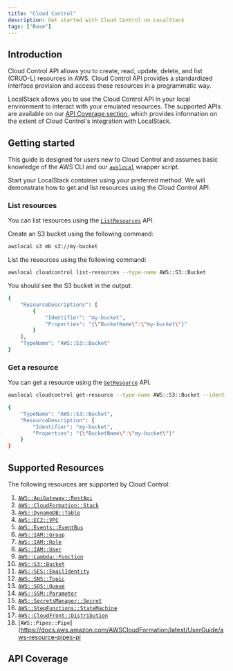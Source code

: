 ```yaml
---
title: "Cloud Control"
description: Get started with Cloud Control on LocalStack
tags: ["Base"]
---
```



## Introduction

Cloud Control API allows you to create, read, update, delete, and list (CRUD-L) resources in AWS. 
Cloud Control API provides a standardized interface provision and access these resources in a programmatic way.

LocalStack allows you to use the Cloud Control API in your local environment to interact with your emulated resources.
The supported APIs are available on our [API Coverage section](#api-coverage), which provides information on the extent of Cloud Control's integration with LocalStack.

## Getting started

This guide is designed for users new to Cloud Control and assumes basic knowledge of the AWS CLI and our [`awslocal`](https://github.com/localstack/awscli-local) wrapper script.

Start your LocalStack container using your preferred method.
We will demonstrate how to get and list resources using the Cloud Control API.

### List resources

You can list resources using the [`ListResources`](https://docs.aws.amazon.com/cloudcontrolapi/latest/APIReference/API_ListResources.html) API.

Create an S3 bucket using the following command:

```bash
awslocal s3 mb s3://my-bucket
```

List the resources using the following command:

```bash
awslocal cloudcontrol list-resources --type-name AWS::S3::Bucket
```

You should see the S3 bucket in the output.

```bash title="Output"
{
    "ResourceDescriptions": [
        {
            "Identifier": "my-bucket",
            "Properties": "{\"BucketName\":\"my-bucket\"}"
        }
    ],
    "TypeName": "AWS::S3::Bucket"
}
```

### Get a resource

You can get a resource using the [`GetResource`](https://docs.aws.amazon.com/cloudcontrolapi/latest/APIReference/API_GetResource.html) API.

```bash
awslocal cloudcontrol get-resource --type-name AWS::S3::Bucket --identifier my-bucket
```

```bash title="Output"
{
    "TypeName": "AWS::S3::Bucket",
    "ResourceDescription": {
        "Identifier": "my-bucket",
        "Properties": "{\"BucketName\":\"my-bucket\"}"
    }
}
```

## Supported Resources

The following resources are supported by Cloud Control:

1. [`AWS::ApiGateway::RestApi`](https://docs.aws.amazon.com/AWSCloudFormation/latest/UserGuide/aws-resource-apigateway-restapi.html)
2. [`AWS::CloudFormation::Stack`](https://docs.aws.amazon.com/AWSCloudFormation/latest/UserGuide/aws-resource-cloudformation-stack.html)
3. [`AWS::DynamoDB::Table`](https://docs.aws.amazon.com/AWSCloudFormation/latest/UserGuide/aws-resource-dynamodb-table.html)
4. [`AWS::EC2::VPC`](https://docs.aws.amazon.com/AWSCloudFormation/latest/UserGuide/aws-resource-ec2-vpc.html)
5. [`AWS::Events::EventBus`](https://docs.aws.amazon.com/AWSCloudFormation/latest/UserGuide/aws-resource-events-eventbus.html)
6. [`AWS::IAM::Group`](https://docs.aws.amazon.com/AWSCloudFormation/latest/UserGuide/aws-resource-iam-group.html)
7. [`AWS::IAM::Role`](https://docs.aws.amazon.com/AWSCloudFormation/latest/UserGuide/aws-resource-iam-role.html)
8. [`AWS::IAM::User`](https://docs.aws.amazon.com/AWSCloudFormation/latest/UserGuide/aws-resource-iam-user.html)
9. [`AWS::Lambda::Function`](https://docs.aws.amazon.com/AWSCloudFormation/latest/UserGuide/aws-resource-lambda-function.html)
10. [`AWS::S3::Bucket`](https://docs.aws.amazon.com/AWSCloudFormation/latest/UserGuide/aws-resource-s3-bucket.html)
11. [`AWS::SES::EmailIdentity`](https://docs.aws.amazon.com/AWSCloudFormation/latest/UserGuide/aws-resource-ses-emailidentity.html)
12. [`AWS::SNS::Topic`](https://docs.aws.amazon.com/AWSCloudFormation/latest/UserGuide/aws-resource-sns-topic.html)
13. [`AWS::SQS::Queue`](https://docs.aws.amazon.com/AWSCloudFormation/latest/UserGuide/aws-resource-sqs-queue.html)
14. [`AWS::SSM::Parameter`](https://docs.aws.amazon.com/AWSCloudFormation/latest/UserGuide/aws-resource-ssm-parameter.html)
15. [`AWS::SecretsManager::Secret`](https://docs.aws.amazon.com/AWSCloudFormation/latest/UserGuide/aws-resource-secretsmanager-secret.html)
16. [`AWS::StepFunctions::StateMachine`](https://docs.aws.amazon.com/AWSCloudFormation/latest/UserGuide/aws-resource-stepfunctions-statemachine.html)
17. [`AWS::CloudFront::Distribution`](https://docs.aws.amazon.com/AWSCloudFormation/latest/UserGuide/aws-resource-cloudfront-distribution.html)
18. [`AWS::Pipes::Pipe`](https://docs.aws.amazon.com/AWSCloudFormation/latest/UserGuide/aws-resource-pipes-pi

## API Coverage

<FeatureCoverage service="cloudcontrol" client:load />
